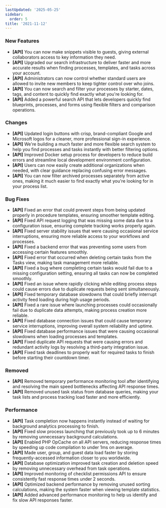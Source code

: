 ```yaml
---
lastUpdated: '2025-05-25'
sidebar:
  order: 5
title: '2021-11-12'
---
```


### New Features

- **[API]** You can now make snippets visible to guests, giving external collaborators access to key information they need.
- **[API]** Upgraded our search infrastructure to deliver faster and more accurate results when finding processes, templates, and tasks across your account.
- **[API]** Administrators can now control whether standard users are allowed to invite new members to keep tighter control over who joins.
- **[API]** You can now search and filter your processes by starter, dates, tags, and content to quickly find exactly what you're looking for.
- **[API]** Added a powerful search API that lets developers quickly find blueprints, processes, and forms using flexible filters and comparison operations.

### Changes

- **[API]** Updated login buttons with crisp, brand-compliant Google and Microsoft logos for a cleaner, more professional sign-in experience.
- **[API]** We're building a much faster and more flexible search system to help you find processes and tasks instantly with better filtering options.
- **[API]** Improved Docker setup process for developers to reduce build errors and streamline local development environment configuration.
- **[API]** Users can now easily create additional organizations when needed, with clear guidance replacing confusing error messages.
- **[API]** You can now filter archived processes separately from active ones, making it much easier to find exactly what you're looking for in your process list.

### Bug Fixes

- **[API]** Fixed an error that could prevent steps from being updated properly in procedure templates, ensuring smoother template editing.
- **[API]** Fixed API request logging that was missing some data due to a configuration issue, ensuring complete tracking works properly again.
- **[API]** Fixed server stability issues that were causing occasional service interruptions, ensuring more reliable access to your workflows and processes.
- **[API]** Fixed a backend error that was preventing some users from accessing certain features smoothly.
- **[API]** Fixed error that occurred when deleting certain tasks from the Tasks view, making task management more reliable.
- **[API]** Fixed a bug where completing certain tasks would fail due to a missing configuration setting, ensuring all tasks can now be completed smoothly.
- **[API]** Fixed an issue where rapidly clicking while editing process steps could cause errors due to duplicate requests being sent simultaneously.
- **[API]** Fixed temporary database slowdowns that could briefly interrupt activity feed loading during high usage periods.
- **[API]** Fixed a rare issue where launching processes could occasionally fail due to duplicate data attempts, making process creation more reliable.
- **[API]** Fixed database connection issues that could cause temporary service interruptions, improving overall system reliability and uptime.
- **[API]** Fixed database performance issues that were causing occasional slowdowns when loading processes and templates.
- **[API]** Fixed duplicate API requests that were causing errors and redundant activity logs by resolving a third-party integration issue.
- **[API]** Fixed task deadlines to properly wait for required tasks to finish before starting their countdown timer.

### Removed

- **[API]** Removed temporary performance monitoring tool after identifying and resolving the main speed bottlenecks affecting API response times.
- **[API]** Removed unused task status from database queries, making your task lists and process tracking load faster and more efficiently.

### Performance

- **[API]** Task completion now happens instantly instead of waiting for background analytics processing to finish.
- **[API]** Fixed slow process launching that previously took up to 6 minutes by removing unnecessary background calculations.
- **[API]** Enabled PHP OpCache on all API servers, reducing response times by speeding up code compilation to under 1ms on average.
- **[API]** Made user, group, and guest data load faster by storing frequently-accessed information closer to you worldwide.
- **[API]** Database optimization improved task creation and deletion speed by removing unnecessary overhead from task operations.
- **[API]** Improved monitoring of checklist permissions API to ensure consistently fast response times under 2 seconds.
- **[API]** Optimized backend performance by removing unused sorting calculations, making the system faster when viewing template statistics.
- **[API]** Added advanced performance monitoring to help us identify and fix slow API responses faster.